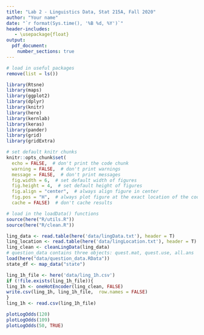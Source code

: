 ```yaml
---
title: "Lab 2 - Linguistics Data, Stat 215A, Fall 2020"
author: "Your name"
date: "`r format(Sys.time(), '%B %d, %Y')`"
header-includes:
   - \usepackage{float}
output: 
  pdf_document:
    number_sections: true
---
```



```r
# load in useful packages
remove(list = ls())

library(Rtsne)
library(maps)
library(ggplot2)
library(dplyr)
library(knitr)
library(here)
library(kernlab)
library(keras)
library(pander)
library(grid)
library(gridExtra)

# set default knitr chunks
knitr::opts_chunk$set(
  echo = FALSE,  # don't print the code chunk
  warning = FALSE,  # don't print warnings
  message = FALSE,  # don't print messages
  fig.width = 6,  # set default width of figures
  fig.height = 4,  # set default height of figures
  fig.align = "center",  # always align figure in center
  fig.pos = "H",  # always plot figure at the exact location of the code chunk
  cache = FALSE)  # don't cache results

# load in the loadData() functions
source(here("R/utils.R"))
source(here("R/clean.R"))

ling_data <- read.table(here('data/lingData.txt'), header = T)
ling_location <- read.table(here('data/lingLocation.txt'), header = T)
ling_clean <- cleanLingData(ling_data)
# question_data contains three objects: quest.mat, quest.use, all.ans
load(here("data/question_data.RData"))
state_df <- map_data("state")

ling_1h_file <- here('data/ling_1h.csv')
if (!file.exists(ling_1h_file)){
ling_1h <- oneHotEncoder(ling_clean, FALSE)
write.csv(ling_1h, ling_1h_file,  row.names = FALSE)
}
ling_1h <- read.csv(ling_1h_file)

```


```r
plotLogOdds(120)
plotLogOdds(109)
plotLogOdds(50, TRUE)


```
